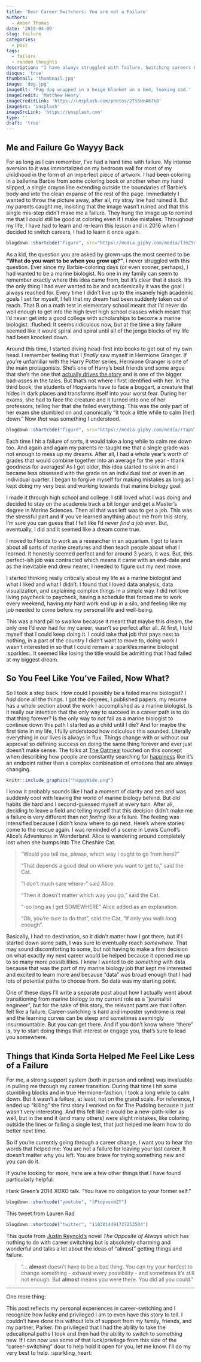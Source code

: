 ```yaml
---
title: 'Dear Career Switchers: You are not a Failure'
authors: 
  - Amber Thomas
date: '2019-04-09'
slug: failure
categories:
  - post
tags:
  - failure
  - random thoughts
description: "I have always struggled with failure. Switching careers brought that back full force. Here's what I learned along the way."
disqus: 'true'
thumbnail: 'thumbnail.jpg'
image: 'dog.jpg'
imageAlt: 'Pug dog wrapped in a beige blanket on a bed, looking sad.'
imageCredit: 'Matthew Henry'
imageCreditLink: 'https://unsplash.com/photos/2Ts5HnA67k8'
imageSrc: 'Unsplash'
imageSrcLink: 'https://unsplash.com'
type: ''
draft: 'true'
---
```


## Me and Failure Go Wayyy Back

For as long as I can remember, I've had a hard time with failure. My intense aversion to it was immortalized on my bedroom wall for most of my childhood in the form of an imperfect piece of artwork. I had been coloring in a ballerina Barbie from some coloring book or another when my hand slipped, a single crayon line extending outside the boundaries of Barbie's body and into the clean expanse of the rest of the page. Immediately I wanted to throw the picture away, after all, my stray line had ruined it. But my parents caught me, insisting that the image wasn't ruined and that this single mis-step didn't make me a failure. They hung the image up to remind me that I could still be good at coloring even if I make mistakes. Throughout my life, I have had to learn and re-learn this lesson and in 2016 when I decided to switch careers, I had to learn it once again.

```r
blogdown::shortcode("figure", src="https://media.giphy.com/media/l3mZ5dQ5SZ94hxJ8k/giphy.gif")
```

As a kid, the question you are asked by grown-ups the most seemed to be **"What do you want to be when you grow up?"**. I never struggled with this question. Ever since my Barbie-coloring days (or even sooner, perhaps), I had wanted to be a marine biologist. No one in my family can seem to remember exactly where this idea came from, but it's clear that it stuck. It's the only thing I had ever wanted to be and academically it was the goal I always reached for. Every time I didn't live up to the insanely high academic goals I set for myself, I felt that my dream had been suddenly taken out of reach. That B on a math test in elementary school meant that I'd never do well enough to get into the high level high school classes which meant that I'd never get into a good college with scholarships to become a marine biologist. :flushed: It seems ridiculous now, but at the time a tiny failure seemed like it would spiral and spiral until all of the jenga blocks of my life had been knocked down. 

Around this time, I started diving head-first into books to get out of my own head. I remember feeling that I _finally_ saw myself in Hermione Granger. If you're unfamiliar with the Harry Potter series, Hermione Granger is one of the main protagonists. She's one of Harry's best friends and some argue that she's the one that [actually drives the story](https://hellogiggles.com/lifestyle/harry-potter-hermione-hero-meme/) and is one of the bigger bad-asses in the tales. But that's not where I first identified with her. In the third book, the students of Hogwarts have to face a boggart, a creature that hides in dark places and transforms itself into your worst fear. During her exams, she had to face the creature and it turned into one of her professors, telling her that she failed everything. This was the only part of her exam she stumbled on and canonically "it took a little while to calm [her] down." Now _that_ was something I understood. 

```r
blogdown::shortcode("figure", src="https://media.giphy.com/media/rTapV77tqAWZO/giphy.gif")
```


Each time I hit a failure of sorts, it would take a long while to calm me down too. And again and again my parents re-taught me that a single grade was not enough to mess up my dreams. After all, I had a whole year's worth of grades that would combine together into an average for the year - thank goodness for averages! As I got older, this idea started to sink in and I became less obsessed with the grade on an individual test or even in an individual quarter. I began to forgive myself for making mistakes as long as I kept doing my very best and working towards that marine biology goal. 

I made it through high school and college. I still loved what I was doing and decided to stay on the academia track a bit longer and get a Master's degree in Marine Sciences. Then all that was left was to get a job. This was the stressful part and if you've learned anything about me from this story, I'm sure you can guess that I felt like I'd *never find a job ever*. But, eventually, I did and it seemed like a dream come true. 

I moved to Florida to work as a researcher in an aquarium. I got to learn about all sorts of marine creatures and then teach people about what I learned. It honestly seemed perfect and for around 3 years, it was. But, this perfect-ish job was contracted which means it came with an end-date and as the inevitable end drew nearer, I needed to figure out my next move. 

I started thinking really critically about my life as a marine biologist and what I liked and what I didn't. I found that I loved data analysis, data visualization, and explaining complex things in a simple way. I did not love living paycheck to paycheck, having a schedule that forced me to work every weekend, having my hard work end up in a silo, and feeling like my job needed to come before my personal life and well-being. 

This was a hard pill to swallow because it meant that maybe this dream, the only one I'd ever had for my career, wasn't so perfect after all. At first, I told myself that I could keep doing it. I could take that job that pays next to nothing, in a part of the country I didn't want to move to, doing work I wasn't interested in so that I could remain a :sparkles:marine biologist :sparkles:. It seemed like losing the title would be admitting that I had failed at my biggest dream.

## So You Feel Like You've Failed, Now What?

So I took a step back. How could I possibly be a failed marine biologist? I _had_ done all the things. I got the degrees, I published papers, my resume has a whole section about the work I accomplished as a marine biologist. Is it really our intention that the only way to succeed in a career path is to do that thing forever? Is the only way to _not_ fail as a marine biologist to continue down this path I started as a child until I die? And for maybe the first time in my life, I fully understood how ridiculous this sounded. Literally everything in our lives is always in flux. Things change with or without our approval so defining success on doing the same thing forever and ever just doesn't make sense. The folks at [The Oatmeal](http://theoatmeal.com/) touched on this concept when describing how people are constantly searching for [happiness](http://theoatmeal.com/comics/unhappy) like it's an endpoint rather than a complex combination of emotions that are always changing.  

```r
knitr::include_graphics("happyWide.png")
```

I know it probably sounds like I had a moment of clarity and zen and was suddenly cool with leaving the world of marine biology behind. But old habits die hard and I second-guessed myself at every turn. After all, deciding to leave a field and telling myself that this decision didn't make me a failure is very different than not _feeling_ like a failure. The feeling was intensified because I didn't know where to go next. Here's where stories come to the rescue again. I was reminded of a scene in Lewis Carroll's Alice's Adventures in Wonderland. Alice is wandering around completely lost when she bumps into The Cheshire Cat. 

> "Would you tell me, please, which way I ought to go from here?"  
>
>"That depends a good deal on where you want to get to," said the Cat.  
>
>"I don't much care where-" said Alice.  
>
>"Then it doesn't matter which way you go," said the Cat.  
>
>"-so long as I get SOMEWHERE" Alice added as an explanation.  
>
>"Oh, you're sure to do that", said the Cat, "if only you walk long enough".  

Basically, I had no destination, so it didn't matter how I got there, but if I started down some path, I was sure to eventually reach _somewhere_. That may sound discomforting to some, but not having to make a firm decision on what exactly my next career would be helped because it opened me up to so many more possibilities. I knew I wanted to do _something_ with data because that was the part of my marine biology job that kept me interested and excited to learn more and because "data" was broad enough that I had lots of potential paths to choose from. So data was my starting point. 

One of these days I'll write a separate post about how I actually went about transitioning from marine biology to my current role as a "journalist engineer", but for the sake of this story, the relevant parts are that I often felt like a failure. Career-switching is hard and imposter syndrome is real and the learning curves can be steep and sometimes seemingly insurmountable. But you can get there. And if you don't know where "there" is, try to start doing things that interest or engage you, that's sure to lead you somewhere. 

## Things that Kinda Sorta Helped Me Feel Like Less of a Failure

For me, a strong support system (both in person and online) was invaluable in pulling me through my career transition. During that time I hit some stumbling blocks and in true Hermione-fashion, I took a long while to calm down. But it wasn't a failure, at least, not on the grand scale. For reference, I ended up "killing" the first story I worked on for The Pudding because it just wasn't very interesting. And this felt like it would be a new-path-killer as well, but in the end it (and many others) were slight mistakes, like coloring outside the lines or failing a single test, that just helped me learn how to do better next time. 

So if you're currently going through a career change, I want you to hear the words that helped me: You are not a failure for leaving your last career. It doesn't matter why you left. You are brave for trying something new and you can do it. 

If you're looking for more, here are a few other things that I have found particularly helpful: 

Hank Green's 2014 XOXO talk. "You have no obligation to your former self."
```r
blogdown::shortcode("youtube", "lPtopvsxmZY")
```

This tweet from Lauren Rad
```r
blogdown::shortcode("twitter", "1103814491727253504")
```

This quote from [Justin Reynold's](https://twitter.com/andthisjustin) novel _The Opposite of Always_ which has nothing to do with career switching but is absolutely charming and wonderful and talks a lot about the ideas of "almost" getting things and failure.

>"... **almost** doesn't have to be a bad thing. You can try your hardest to change something - exhaust every possibility - and sometimes it's still not enough. But **almost** means you were there. You did all you could."



---
One more thing:

This post reflects my personal experiences in career-switching and I recognize how lucky and privileged I am to even have this story to tell. I couldn't have done this without lots of support from my family, friends, and my partner, Parker. I'm privileged that I had the ability to take the educational paths I took and then had the ability to switch to something new. If I can now use some of that luck/privilege from this side of the "career-switching" door to help hold it open for you, let me know. I'll do my very best to help. :sparkling_heart: 